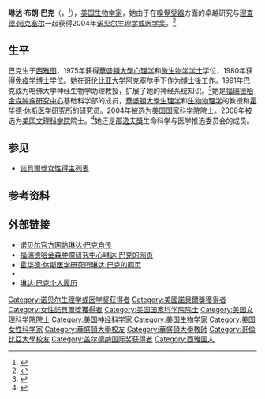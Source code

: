 {{Infobox scientist
|name              = 琳达·布朗·巴克{{Nobel icon|2004年諾貝爾生理學或醫學獎|諾貝爾生理學或醫學獎}}<br>Linda Brown Buck 
|image             = LindaBuck cropped 1.jpg
|image_size       = 
|caption           = 
|birth_date        = {{birth date and age|1947|01|29}}
|birth_place       = {{USA}} [[华盛顿州|华盛顿州]][[西雅圖|西雅圖]] 
|death_date        = 
|death_place       = 
|residence         = 
|citizenship       = 
|nationality       = {{USA}} 
|ethnicity         = 
|field             = [[生物学家|生物学家]]
|work_institutions = [[福瑞德哈金森肿瘤研究中心|福瑞德哈金森肿瘤研究中心]]<br/>[[華盛頓大學|華盛頓大學]]<br/>[[霍华德·休斯医学研究所|霍华德·休斯医学研究所]]<br/>[[哥伦比亚大学|哥伦比亚大学]]<br/>[[哈佛大学|哈佛大学]]<ref>{{cite web |title=Facts & Figures |url=http://hms.harvard.edu/hms/facts.asp |work=Harvard Medical School |publisher=Harvard College |accessdate=2012-11-07 |archive-url=https://web.archive.org/web/20120305172041/http://hms.harvard.edu/hms/facts.asp |archive-date=2012-03-05 |dead-url=yes }}</ref>
|alma_mater        = [[華盛頓大學|華盛頓大學]]
|doctoral_advisor  =   
|doctoral_students = 
|known_for         = [[嗅覺受器|嗅覺受器]]
|influences        = 
|influenced        = 
|prizes            = [[诺贝尔生理学或医学奖|诺贝尔生理学或医学奖]]（2004年）
|religion          = 
|footnotes         = 
|signature         =
}}
'''琳达·布朗·巴克'''（{{lang-en|Linda Brown Buck}}，{{bd|1947年|1月29日|catIdx=Buck}}<ref>{{cite journal|url=http://linkinghub.elsevier.com/retrieve/pii/009286749190418X|pages=175–187|title=A novel multigene family may encode odorant receptors: A molecular basis for odor recognition|journal=Cell|volume=65|issue=1|accessdate=2018-04-02|doi=10.1016/0092-8674(91)90418-x|author=Linda Buck, Richard Axel|archive-date=2021-03-08|archive-url=https://web.archive.org/web/20210308081553/https://linkinghub.elsevier.com/retrieve/pii/009286749190418X|dead-url=no}}</ref>），[[美国|美国]][[生物学家|生物学家]]，她由于在[[嗅覺受器|嗅覺受器]]方面的卓越研究与[[理查德·阿克塞尔|理查德·阿克塞尔]]一起获得2004年[[诺贝尔生理学或医学奖|诺贝尔生理学或医学奖]]。<ref>{{cite web |title=Press Release: The 2004 Nobel Prize in Physiology or Medicine |url=http://www.nobelprize.org/nobel_prizes/medicine/laureates/2004/press.html |publisher=Nobelprize.org |accessdate=2012-11-08 |archive-date=2018-06-12 |archive-url=https://web.archive.org/web/20180612163931/https://www.nobelprize.org/nobel_prizes/medicine/laureates/2004/press.html |dead-url=no }}</ref>

==生平==
巴克生于[[西雅图|西雅图]]，1975年获得[[華盛頓大學|華盛頓大學]][[心理学|心理学]]和[[微生物学|微生物学]][[理學士|学士]]学位，1980年获得{{link-en|得克萨斯大学西南医学中心|University of Texas Southwestern Medical Center}}[[免疫学|免疫学]][[哲學博士|博士]]学位。她在[[哥伦比亚大学|哥伦比亚大学]]阿克塞尔手下作为[[博士後|博士後]]工作。1991年巴克成为哈佛大学神经生物学助理教授，扩展了她的神经系统知识。<ref>{{cite web |title=Linda B. Buck - Autobiography |url=http://nobelprize.org/nobel_prizes/medicine/laureates/2004/buck-autobio.html |publisher=NobelPrize.org |accessdate=2012-11-07 |archive-date=2013-06-06 |archive-url=https://web.archive.org/web/20130606223858/http://www.nobelprize.org/nobel_prizes/medicine/laureates/2004/buck-autobio.html |dead-url=no }}</ref>她是[[福瑞德哈金森肿瘤研究中心|福瑞德哈金森肿瘤研究中心]]基础科学部的成员，[[華盛頓大學|華盛頓大學]][[生理学|生理学]]和[[生物物理学|生物物理学]]的教授和[[霍华德·休斯医学研究所|霍华德·休斯医学研究所]]的研究员。2004年被选为[[美国国家科学院|美国国家科学院]]院士。2008年被选为[[美国文理科学院|美国文理科学院]]院士。<ref name=AAAS>{{cite web|title=Book of Members, 1780-2010: Chapter B|url=http://www.amacad.org/publications/BookofMembers/ChapterB.pdf|publisher=American Academy of Arts and Sciences|accessdate=2011-04-07|archive-date=2011-07-25|archive-url=https://web.archive.org/web/20110725002054/http://www.amacad.org/publications/BookofMembers/ChapterB.pdf|dead-url=no}}</ref>她还是[[邵逸夫獎|邵逸夫獎]]生命科学与医学推选委员会的成员。

==参见==
* [[諾貝爾獎女性得主列表|諾貝爾獎女性得主列表]]

==参考资料==
{{Reflist}}

==外部链接==
* [http://nobelprize.org/nobel_prizes/medicine/laureates/2004/buck-autobio.html 诺贝尔官方网站琳达·巴克自传] {{Wayback|url=http://nobelprize.org/nobel_prizes/medicine/laureates/2004/buck-autobio.html |date=20130606223858 }}
*[https://web.archive.org/web/20120717011515/http://myprofile.cos.com/lbuck 福瑞德哈金森肿瘤研究中心琳达·巴克的网页]
*[http://www.hhmi.org/research/investigators/buck_bio.html 霍华德·休斯医学研究所琳达·巴克的网页] {{Wayback|url=http://www.hhmi.org/research/investigators/buck_bio.html |date=20120204045808 }}
*{{cite newspaper |title=Secrets of smell land Nobel Prize |url=http://news.bbc.co.uk/2/hi/health/3713134.stm |newspaper=BBC News |date=2004-10-04 |accessdate=2012-11-08 |archive-date=2009-01-05 |archive-url=https://web.archive.org/web/20090105075545/http://news.bbc.co.uk/2/hi/health/3713134.stm |dead-url=no }}
* [https://web.archive.org/web/20130112012822/http://joklit.narod.ru/buck-cv.html 琳达·巴克个人履历]

{{諾貝爾生理學或醫學獎獲得者 (2001年-2025年)}}
{{加拿大盖尔德纳国际奖获得者}}

{{Authority control}}
{{DEFAULTSORT:Buck, Linda}}
[[Category:诺贝尔生理学或医学奖获得者|Category:诺贝尔生理学或医学奖获得者]]
[[Category:美國諾貝爾獎獲得者|Category:美國諾貝爾獎獲得者]]
[[Category:女性諾貝爾獎獲得者|Category:女性諾貝爾獎獲得者]]
[[Category:美国国家科学院院士|Category:美国国家科学院院士]]
[[Category:美国文理科学院院士|Category:美国文理科学院院士]]
[[Category:美国神经科学家|Category:美国神经科学家]]
[[Category:美国生物学家|Category:美国生物学家]]
[[Category:美国女性科学家|Category:美国女性科学家]]
[[Category:華盛頓大學校友|Category:華盛頓大學校友]]
[[Category:華盛頓大學教師|Category:華盛頓大學教師]]
[[Category:哥倫比亞大學校友|Category:哥倫比亞大學校友]]
[[Category:盖尔德纳国际奖获得者|Category:盖尔德纳国际奖获得者]]
[[Category:西雅圖人|Category:西雅圖人]]